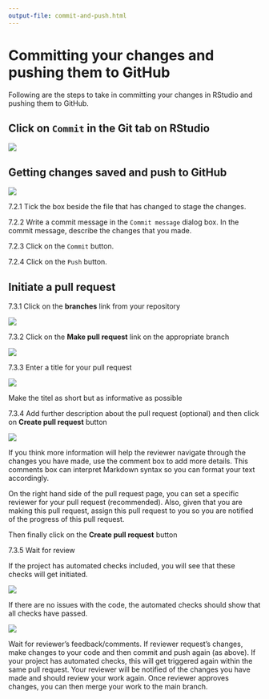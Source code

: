 ```yaml
---
output-file: commit-and-push.html
---
```


# Committing your changes and pushing them to GitHub {#commit-and-push}

Following are the steps to take in committing your changes in RStudio and pushing them to GitHub.

## Click on `Commit` in the Git tab on RStudio

![](images/commit_push_pull1.png)

## Getting changes saved and push to GitHub

![](images/commit_push_pull2.png)

7.2.1 Tick the box beside the file that has changed to stage the changes.

7.2.2 Write a commit message in the `Commit message` dialog box. In the commit message, describe the changes that you made.
    
7.2.3 Click on the `Commit` button.
    
7.2.4 Click on the `Push` button.

## Initiate a pull request

7.3.1 Click on the **branches** link from your repository

![](images/pull_request1.png)

7.3.2 Click on the **Make pull request** link on the appropriate branch

![](images/pull_request2.png)

7.3.3 Enter a title for your pull request

![](images/pull_request3.png)

Make the titel as short but as informative as possible

7.3.4 Add further description about the pull request (optional) and then click on **Create pull request** button

![](images/pull_request4.png)

If you think more information will help the reviewer navigate through the changes you have made, use the comment box to add more details. This comments box can interpret Markdown syntax so you can format your text accordingly.

On the right hand side of the pull request page, you can set a specific reviewer for your pull request (recommended). Also, given that you are making this pull request, assign this pull request to you so you are notified of the progress of this pull request.

Then finally click on the **Create pull request** button

7.3.5 Wait for review

If the project has automated checks included, you will see that these checks will get initiated.

![](images/pull_request5.png)

If there are no issues with the code, the automated checks should show that all checks have passed.

![](images/pull_request6.png)

Wait for reviewer's feedback/comments. If reviewer request's changes, make changes to your code and then commit and push again (as above). If your project has automated checks, this will get triggered again within the same pull request. Your reviewer will be notified of the changes you have made and should review your work again. Once reviewer approves changes, you can then merge your work to the main branch.


